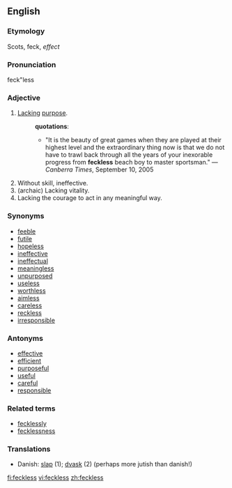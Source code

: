 ==English==

===Etymology===

Scots, feck, ''effect''

===Pronunciation===
feck"less

===Adjective===
{{en-adj}}  {{UK}}

# [[lack|Lack]]ing [[purpose]].
#:'''quotations''':
#:*"It is the beauty of great games when they are played at their highest level and the extraordinary thing now is that we do not have to trawl back through all the years of your inexorable progress from '''feckless''' beach boy to master sportsman." &mdash; ''Canberra Times'', September 10, 2005
# Without skill, ineffective.
# (archaic) Lacking vitality.
# Lacking the courage to act in any meaningful way.

===Synonyms===
* [[feeble]]
* [[futile]]
* [[hopeless]]
* [[ineffective]]
* [[ineffectual]]
* [[meaningless]]
* [[unpurposed]]
* [[useless]]
* [[worthless]]
* [[aimless]]
* [[careless]]
* [[reckless]]
* [[irresponsible]]

===Antonyms===
* [[effective]]
* [[efficient]]
* [[purposeful]]
* [[useful]]
* [[careful]]
* [[responsible]]

===Related terms===
* [[fecklessly]]
* [[fecklessness]]

===Translations===
{{rfc-level|Translations at L3+ (AutoFormat would have corrected level of Synonyms)}}
*Danish: [[slap]] (1); [[dvask]] (2) (perhaps more jutish than danish!)

[[fi:feckless]]
[[vi:feckless]]
[[zh:feckless]]
